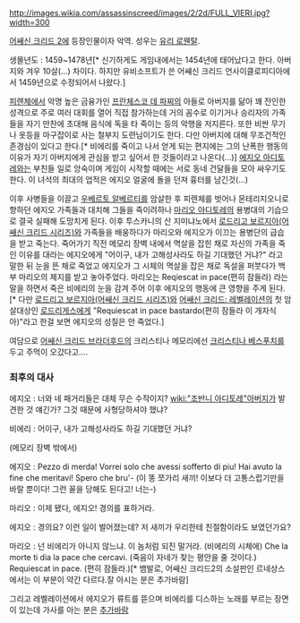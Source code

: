 http://images.wikia.com/assassinscreed/images/2/2d/FULL_VIERI.jpg?width=300

[[어쌔신 크리드 2]]에 등장인물이자 악역. 성우는 [[유리 로웬탈]].

생몰년도 : 1459~1478년[* 신기하게도 게임내에서는 1454년에 태어났다고 한다. 아버지와 겨우 10살(...) 차이다. 하지만 유비소프트가 쓴 어썌신 크리드 언사이클로피디아에서 1459년으로 수정되어서 나왔다.]

[[피렌체]]에서 악명 높은 금융가인 [[프란체스코 데 파찌]]의 아들로 아버지를 닮아 꽤 잔인한 성격으로 주로 여러 대회를 열어 직접 참가하는데 거의 꼼수로 이기거나 승리자의 가족들을 자기 만찬에 초대해 음식에 독을 타 죽이는 등의 악행을 저지른다. 또한  비싼 무기나 옷등을 마구잡이로 사는 철부지 도련님이기도 한다. 다만 아버지에 대해 무조건적인 존경심이 있다고 한다.[* 비에리를 죽이고 나서 얻게 되는 편지에는 그의 난폭한 행동의 이유가 자기 아버지에게 관심을 받고 싶어서 한 것들이라고 나온다(...)] [[에지오 아디토레]]와는 부친들 일로 앙숙이며 게임이 시작할 때에는 서로 동네 건달들을 모아 싸우기도 한다. 이 녀석의 최대의 업적은 에지오 얼굴에 돌을 던져 흉터를 남긴것(...)

이후 사병들을 이끌고 [[우베르토 알베르티]]를 암살한 후 피렌체를 벗어나 몬테리지오니로 향하던 에지오 가족들과 대치해 그들을 죽이려하나 [[마리오 아디토레]]의 용병대의 기습으로 결국 실패해 도망치게 된다. 이후 투스카니의 산 지미냐노에서 [[로드리고 보르지아(어쌔신 크리드 시리즈)]]와 가족들을 배웅하다가 마리오와 에지오가 이끄는 용병단의 급습을 받고 죽는다. 죽어가기 직전 메모리 장벽 내에서 멱살을 잡힌 채로 자신의 가족을 죽인 이유를 대라는 에지오에게 "어이구, 내가 고해성사라도 하길 기대했던 거냐?" 라고 말한 뒤 눈을 뜬 채로 죽었고 에지오가 그 시체의 멱살을 잡은 채로 독설을 퍼붓다가 백부 마리오의 제지를 받고 놓아주었다. 마리오는 Reqiescat in pace(편히 잠들라) 라는 말을 하면서 죽은 비에리의 눈을 감겨 주어 이후 에지오의 행동에 큰 영향을 주게 된다. [* 다만 [[로드리고 보르지아(어쌔신 크리드 시리즈)]]와 [[어쌔신 크리드: 레벨레이션]]의 첫 암살대상인 [[로드리게스]]에게 "Requiescat in pace bastardo(편히 잠들라 이 개자식아)"라고 한걸 보면 에지오의 성질은 안 죽었다.]

여담으로 [[어쌔신 크리드 브라더후드]]의 크리스티나 메모리에선 [[크리스티나 베스푸치]]를 두고 주먹이 오갔다고....

=== 최후의 대사 ===
에지오 : 너와 네 패거리들은 대체 무슨 수작이지? [[wiki:"조반니 아디토레"아버지]]가 발견한 것 얘긴가? 그것 때문에 사형당하셔야 했냐?

비에리 : 어이구, 내가 고해성사라도 하길 기대했던 거냐?

(메모리 장벽 밖에서) 

에지오 : Pezzo di merda! Vorrei solo che avessi sofferto di piu! Hai avuto la fine che meritavi! Spero che bru'- (이 똥 쪼가리 새끼! 이보다 더 고통스럽기만을 바랄 뿐이다! 그런 꼴을 당해도 된다고! 너는-)

마리오 : 이제 됐다, 에지오! 경의를 표하거라.

에지오 : 경의요? 이런 일이 벌어졌는데? 저 새끼가 우리한테 친절함이라도 보였던가요?

마리오 : 넌 비에리가 아니지 않느냐. 이 놈처럼 되진 말거라. (비에리의 시체에) Che la morte ti dia la pace che cercavi. (죽음이 자네가 찾는 평안을 줄 것이다.) Requiescat in pace. (편히 잠들라.)[* 뱀발로, 어쌔신 크리드2의 소설판인 르네상스에서는 이 부분이 약간 다르다.잘 아시는 분은 추가바람]

그리고 레벨레이션에서 에지오가 류트를 뜯으며 비에리를 디스하는 노래를 부르는 장면이 있는데 가사를 아는 분은 [[추가바람]]
